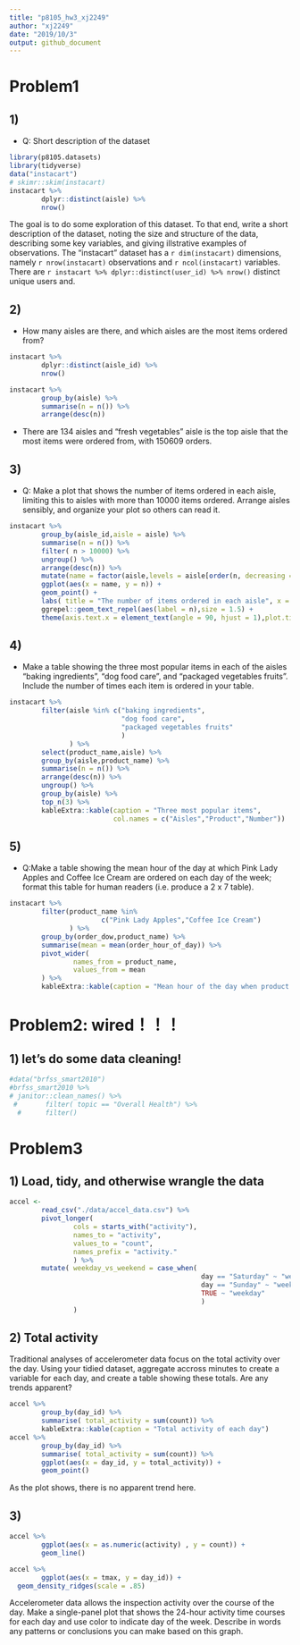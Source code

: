 ```yaml
---
title: "p8105_hw3_xj2249"
author: "xj2249"
date: "2019/10/3"
output: github_document
---
```


# Problem1
## 1) 
* Q: Short description of the dataset
```r
library(p8105.datasets)
library(tidyverse)
data("instacart")
# skimr::skim(instacart)
instacart %>% 
        dplyr::distinct(aisle) %>% 
        nrow()
```

The goal is to do some exploration of this dataset. To that end, write a short description of the dataset, noting the size and structure of the data, describing some key variables, and giving illstrative examples of observations. 
The "instacart" dataset has a `r dim(instacart)` dimensions, namely `r nrow(instacart)` observations and `r ncol(instacart)` variables. There are `r instacart %>% dplyr::distinct(user_id) %>% nrow()` distinct  unique users and.

## 2) 
* How many aisles are there, and which aisles are the most items ordered from?
```r
instacart %>% 
        dplyr::distinct(aisle_id) %>% 
        nrow()

instacart %>% 
        group_by(aisle) %>% 
        summarise(n = n()) %>% 
        arrange(desc(n))
```
* There are 134 aisles and  "fresh vegetables" aisle is the top aisle that the most items were ordered from, with 150609 orders. 

## 3) 
* Q: Make a plot that shows the number of items ordered in each aisle, limiting this to aisles with more than 10000 items ordered. Arrange aisles sensibly, and organize your plot so others can read it.
```r
instacart %>% 
        group_by(aisle_id,aisle = aisle) %>% 
        summarise(n = n()) %>% 
        filter( n > 10000) %>% 
        ungroup() %>% 
        arrange(desc(n)) %>% 
        mutate(name = factor(aisle,levels = aisle[order(n, decreasing = FALSE)])) %>% 
        ggplot(aes(x = name, y = n)) +
        geom_point() +
        labs( title = "The number of items ordered in each aisle", x = "Product names" , y = "Number") +
        ggrepel::geom_text_repel(aes(label = n),size = 1.5) +
        theme(axis.text.x = element_text(angle = 90, hjust = 1),plot.title = element_text(hjust = 0.5))

```

## 4) 
* Make a table showing the three most popular items in each of the aisles “baking ingredients”, “dog food care”, and “packaged vegetables fruits”. Include the number of times each item is ordered in your table.
```r
instacart %>% 
        filter(aisle %in% c("baking ingredients",
                            "dog food care",
                            "packaged vegetables fruits"
                            )
               ) %>% 
        select(product_name,aisle) %>% 
        group_by(aisle,product_name) %>% 
        summarise(n = n()) %>% 
        arrange(desc(n)) %>% 
        ungroup() %>% 
        group_by(aisle) %>% 
        top_n(3) %>% 
        kableExtra::kable(caption = "Three most popular items",
                          col.names = c("Aisles","Product","Number"))

```

## 5) 
* Q:Make a table showing the mean hour of the day at which Pink Lady Apples and Coffee Ice Cream are ordered on each day of the week; format this table for human readers (i.e. produce a 2 x 7 table).
```r
instacart %>% 
        filter(product_name %in% 
                       c("Pink Lady Apples","Coffee Ice Cream")
               ) %>% 
        group_by(order_dow,product_name) %>% 
        summarise(mean = mean(order_hour_of_day)) %>% 
        pivot_wider(
                names_from = product_name,
                values_from = mean
        ) %>% 
        kableExtra::kable(caption = "Mean hour of the day when product are ordered in a week")
```

# Problem2: wired！！！
## 1) let's do some data cleaning!
```r
#data("brfss_smart2010") 
#brfss_smart2010 %>% 
# janitor::clean_names() %>% 
 #       filter( topic == "Overall Health") %>% 
  #      filter()
```

# Problem3
## 1) Load, tidy, and otherwise wrangle the data
```r
accel <- 
        read_csv("./data/accel_data.csv") %>% 
        pivot_longer(
                cols = starts_with("activity"),
                names_to = "activity",
                values_to = "count",
                names_prefix = "activity."
                ) %>% 
        mutate( weekday_vs_weekend = case_when( 
                                                day == "Saturday" ~ "weekend",
                                                day == "Sunday" ~ "weekend",
                                                TRUE ~ "weekday"
                                                )
                ) 
```

## 2) Total activity
Traditional analyses of accelerometer data focus on the total activity over the day. Using your tidied dataset, aggregate accross minutes to create a  variable for each day, and create a table showing these totals. Are any trends apparent?
```r
accel %>% 
        group_by(day_id) %>% 
        summarise( total_activity = sum(count)) %>% 
        kableExtra::kable(caption = "Total activity of each day")
accel %>% 
        group_by(day_id) %>% 
        summarise( total_activity = sum(count)) %>% 
        ggplot(aes(x = day_id, y = total_activity)) +
        geom_point()
```

As the plot shows, there is no apparent trend here.


## 3) 
```r
accel %>% 
        ggplot(aes(x = as.numeric(activity) , y = count)) +
        geom_line()

accel %>% 
        ggplot(aes(x = tmax, y = day_id)) + 
  geom_density_ridges(scale = .85)

```

Accelerometer data allows the inspection activity over the course of the day. Make a single-panel plot that shows the 24-hour activity time courses for each day and use color to indicate day of the week. Describe in words any patterns or conclusions you can make based on this graph.



